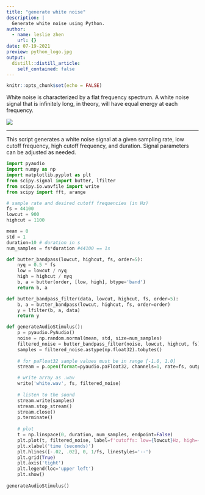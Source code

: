 ```yaml
---
title: "generate white noise"
description: |
  Generate white noise using Python.
author:
  - name: leslie zhen
    url: {}
date: 07-19-2021
preview: python_logo.jpg
output:
  distill::distill_article:
    self_contained: false
---
```


```r
knitr::opts_chunk$set(echo = FALSE)
```

White noise is characterized by a flat frequency spectrum. A white noise signal that is infinitely long, in theory, will have equal energy at each frequency. 

![](white.PNG)

---
This script generates a white noise signal at a given sampling rate, low cutoff frequency, high cutoff frequency, and duration. Signal parameters can be adjusted as needed.

```python
import pyaudio
import numpy as np
import matplotlib.pyplot as plt
from scipy.signal import butter, lfilter
from scipy.io.wavfile import write
from scipy import fft, arange

# sample rate and desired cutoff frequencies (in Hz)
fs = 44100
lowcut = 900
highcut = 1100

mean = 0
std = 1
duration=10 # duration in s
num_samples = fs*duration #44100 == 1s

def butter_bandpass(lowcut, highcut, fs, order=5):
    nyq = 0.5 * fs
    low = lowcut / nyq
    high = highcut / nyq
    b, a = butter(order, [low, high], btype='band')
    return b, a

def butter_bandpass_filter(data, lowcut, highcut, fs, order=5):
    b, a = butter_bandpass(lowcut, highcut, fs, order=order)
    y = lfilter(b, a, data)
    return y

def generateAudioStimulus():
    p = pyaudio.PyAudio()
    noise = np.random.normal(mean, std, size=num_samples)
    filtered_noise = butter_bandpass_filter(noise, lowcut, highcut, fs)
    samples = filtered_noise.astype(np.float32).tobytes()
    
    # for paFloat32 sample values must be in range [-1.0, 1.0]    
    stream = p.open(format=pyaudio.paFloat32, channels=1, rate=fs, output=True)

    # write array as .wav
    write('white.wav', fs, filtered_noise)
    
    # listen to the sound
    stream.write(samples)
    stream.stop_stream()
    stream.close()
    p.terminate()
    
    # plot
    t = np.linspace(0, duration, num_samples, endpoint=False)
    plt.plot(t, filtered_noise, label=f'cutoffs: low={lowcut}Hz, high={highcut}Hz')
    plt.xlabel('time (seconds)')
    plt.hlines([-.02, .02], 0, 1/fs, linestyles='--')
    plt.grid(True)
    plt.axis('tight')
    plt.legend(loc='upper left')
    plt.show()
    
generateAudioStimulus()
```

